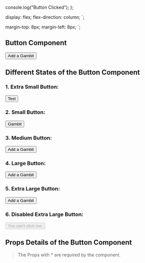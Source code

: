 
<Meta title="Design System|Button" component={Button} />

  console.log("Button Clicked");
};

  display: flex;
  flex-direction: column;
`;

  margin-top: 8px;
  margin-left: 8px;
`;

## Button Component

<Preview>
  <Story name="Button">
    <ButtonContainer>
      <Button handleClick={handleButtonClick}>Add a Gambit</Button>
    </ButtonContainer>
  </Story>
</Preview>

## Different States of the Button Component

<Preview>
  <Container>
    <ButtonContainer>
      <h3>1. Extra Small Button: </h3>
      <Button size="button-extra-small" handleClick={handleButtonClick}>
        Test
      </Button>
    </ButtonContainer>
    <ButtonContainer>
      <h3>2. Small Button: </h3>
      <Button size="button-small" handleClick={handleButtonClick}>
        Gambit
      </Button>
    </ButtonContainer>
    <ButtonContainer>
      <h3>3. Medium Button: </h3>
      <Button handleClick={handleButtonClick}>Add a Gambit</Button>
    </ButtonContainer>
    <ButtonContainer>
      <h3>4. Large Button: </h3>
      <Button size="button-large" handleClick={handleButtonClick}>
        Add a Gambit
      </Button>
    </ButtonContainer>
    <ButtonContainer>
      <h3>5. Extra Large Button: </h3>
      <Button size="button-extra-large" handleClick={handleButtonClick}>
        Add a Gambit
      </Button>
    </ButtonContainer>
    <ButtonContainer>
      <h3>6. Disabled Extra Large Button: </h3>
      <Button 
        size="button-extra-large" 
        handleClick={handleButtonClick}
        disabled={true}
      >
        You can't click me.
      </Button>
    </ButtonContainer>
  </Container>
</Preview>

## Props Details of the Button Component

<Props of={Button} />

> The Props with \* are required by the component.
